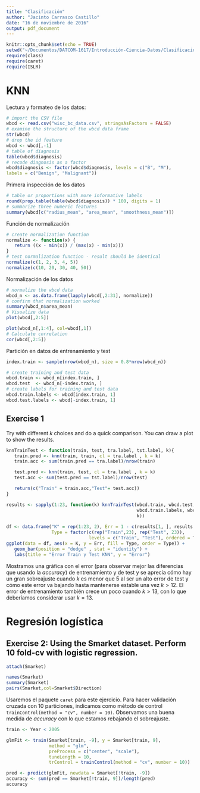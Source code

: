 ```yaml
---
title: "Clasificación"
author: "Jacinto Carrasco Castillo"
date: "16 de noviembre de 2016"
output: pdf_document
---
```



```r
knitr::opts_chunk$set(echo = TRUE)
setwd("~/Documentos/DATCOM-1617/Introducción-Ciencia-Datos/Clasificación")
require(class)
require(caret)
require(ISLR)
```

# KNN


   Lectura y formateo de los datos:
   
```r
# import the CSV file
wbcd <- read.csv("wisc_bc_data.csv", stringsAsFactors = FALSE)
# examine the structure of the wbcd data frame
str(wbcd)
# drop the id feature
wbcd <- wbcd[,-1]
# table of diagnosis
table(wbcd$diagnosis)
# recode diagnosis as a factor
wbcd$diagnosis <- factor(wbcd$diagnosis, levels = c("B", "M"),
labels = c("Benign", "Malignant"))
```

   Primera inspección de los datos 
```r
# table or proportions with more informative labels
round(prop.table(table(wbcd$diagnosis)) * 100, digits = 1)
# summarize three numeric features
summary(wbcd[c("radius_mean", "area_mean", "smoothness_mean")])
```

   Función de normalización
```r
# create normalization function
normalize <- function(x) {
   return ((x - min(x)) / (max(x) - min(x)))
}
# test normalization function - result should be identical
normalize(c(1, 2, 3, 4, 5))
normalize(c(10, 20, 30, 40, 50))

```

   Normalización de los datos
```r
# normalize the wbcd data
wbcd_n <- as.data.frame(lapply(wbcd[,2:31], normalize))
# confirm that normalization worked
summary(wbcd_n$area_mean)
# Visualize data
plot(wbcd[,2:5])

plot(wbcd_n[,1:4], col=wbcd[,1])
# Calculate correlation
cor(wbcd[,2:5])

```


   Partición en datos de entrenamiento y test
```r
index.train <- sample(nrow(wbcd_n), size = 0.8*nrow(wbcd_n))

# create training and test data
wbcd.train <- wbcd_n[index.train, ]
wbcd.test  <- wbcd_n[-index.train, ]
# create labels for training and test data
wbcd.train.labels <- wbcd[index.train, 1]
wbcd.test.labels <- wbcd[-index.train, 1]
```

## Exercise 1

Try with different $k$ choices and do a quick comparison. 
You can draw a plot to show the results.

```r
knnTrainTest <- function(train, test, tra.label, tst.label, k){
   train.pred <- knn(train, train, cl = tra.label , k = k)
   train.acc <- sum(train.pred == tra.label)/nrow(train)

   test.pred <- knn(train, test, cl = tra.label , k = k)
   test.acc <- sum(test.pred == tst.label)/nrow(test)

   return(c("Train" = train.acc,"Test"= test.acc))
}

results <- sapply(1:23, function(k) knnTrainTest(wbcd.train, wbcd.test, 
                                                 wbcd.train.labels, wbcd.test.labels,
                                                 k))
   
df <- data.frame("K" = rep(1:23, 2), Err = 1 - c(results[1, ], results[2,]), 
                 Type = factor(c(rep("Train",23), rep("Test", 23)), 
                               levels = c("Train", "Test"), ordered = T))
ggplot(data = df, aes(x = K, y = Err, fill = Type, order = Type)) + 
   geom_bar(position = "dodge" , stat = "identity") + 
   labs(title = "Error Train y Test KNN", y = "Error")
```

   Mostramos una gráfica con el error (para observar mejor las diferencias que usando 
   la *accuracy*) de entrenamiento y de test y se aprecia cómo hay un gran sobreajuste
   cuando $k$ es menor que 5 al ser un alto error de test y cómo este error va bajando 
   hasta mantenerse estable una vez $k > 12$. El error de entrenamiento también crece 
   un poco cuando $k > 13$, con lo que deberíamos considerar usar $k = 13$.
   
# Regresión logística


## Exercise 2: Using the Smarket dataset. Perform 10 fold-cv with logistic regression.


```r
attach(Smarket)

names(Smarket)
summary(Smarket)
pairs(Smarket,col=Smarket$Direction)
```

   Usaremos el paquete `caret` para este ejercicio. Para hacer validación cruzada con 10
   particiones, indicamos como método de control `trainControl(method = "cv", number = 10)`.
   Observamos una buena medida de *accuracy* con lo que estamos rebajando el sobreajuste.
   
```r
train <- Year < 2005

glmFit <- train(Smarket[train, -9], y = Smarket[train, 9],
                method = "glm",
                preProcess = c("center", "scale"),
                tuneLength = 10,
                trControl = trainControl(method = "cv", number = 10))

pred <- predict(glmFit, newdata = Smarket[!train, -9])
accuracy <- sum(pred == Smarket[!train, 9])/length(pred)
accuracy
```

